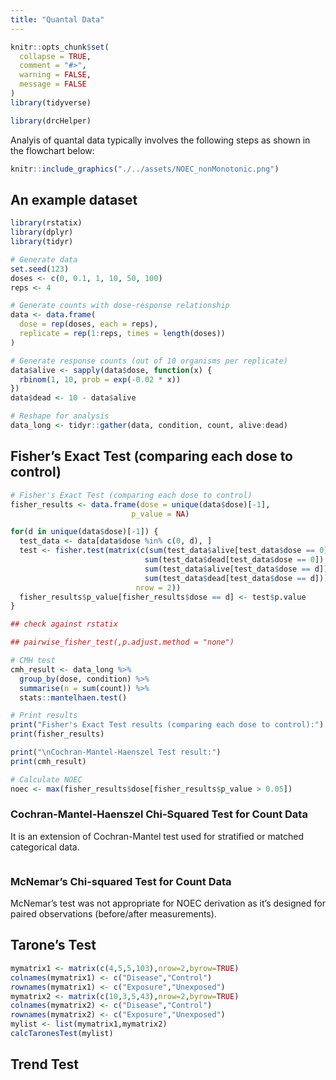 ```yaml
---
title: "Quantal Data"
---
```


```r
knitr::opts_chunk$set(
  collapse = TRUE,
  comment = "#>",
  warning = FALSE,
  message = FALSE
)
library(tidyverse)
```

```r
library(drcHelper)
```

Analyis of quantal data typically involves the following steps as shown in the flowchart below:


```r
knitr::include_graphics("./../assets/NOEC_nonMonotonic.png")
```

## An example dataset

```r
library(rstatix)
library(dplyr)
library(tidyr)

# Generate data
set.seed(123)
doses <- c(0, 0.1, 1, 10, 50, 100)
reps <- 4

# Generate counts with dose-response relationship
data <- data.frame(
  dose = rep(doses, each = reps),
  replicate = rep(1:reps, times = length(doses))
)

# Generate response counts (out of 10 organisms per replicate)
data$alive <- sapply(data$dose, function(x) {
  rbinom(1, 10, prob = exp(-0.02 * x))
})
data$dead <- 10 - data$alive

# Reshape for analysis
data_long <- tidyr::gather(data, condition, count, alive:dead)
```

## Fisher's Exact Test (comparing each dose to control)

```r
# Fisher's Exact Test (comparing each dose to control)
fisher_results <- data.frame(dose = unique(data$dose)[-1], 
                           p_value = NA)

for(d in unique(data$dose)[-1]) {
  test_data <- data[data$dose %in% c(0, d), ]
  test <- fisher.test(matrix(c(sum(test_data$alive[test_data$dose == 0]),
                              sum(test_data$dead[test_data$dose == 0]),
                              sum(test_data$alive[test_data$dose == d]),
                              sum(test_data$dead[test_data$dose == d])),
                            nrow = 2))
  fisher_results$p_value[fisher_results$dose == d] <- test$p.value
}

## check against rstatix

## pairwise_fisher_test(,p.adjust.method = "none")
```


```r
# CMH test
cmh_result <- data_long %>%
  group_by(dose, condition) %>%
  summarise(n = sum(count)) %>%
  stats::mantelhaen.test()

# Print results
print("Fisher's Exact Test results (comparing each dose to control):")
print(fisher_results)

print("\nCochran-Mantel-Haenszel Test result:")
print(cmh_result)

# Calculate NOEC
noec <- max(fisher_results$dose[fisher_results$p_value > 0.05])
```




### Cochran-Mantel-Haenszel Chi-Squared Test for Count Data

It is an extension of Cochran-Mantel test used for stratified or matched categorical data.

```r

```


### McNemar's Chi-squared Test for Count Data

McNemar's test was not appropriate for NOEC derivation as it's designed for paired observations (before/after measurements).

## Tarone's Test

```r
mymatrix1 <- matrix(c(4,5,5,103),nrow=2,byrow=TRUE)
colnames(mymatrix1) <- c("Disease","Control")
rownames(mymatrix1) <- c("Exposure","Unexposed")
mymatrix2 <- matrix(c(10,3,5,43),nrow=2,byrow=TRUE)
colnames(mymatrix2) <- c("Disease","Control")
rownames(mymatrix2) <- c("Exposure","Unexposed")
mylist <- list(mymatrix1,mymatrix2)
calcTaronesTest(mylist)
```

## Trend Test

```r

```

